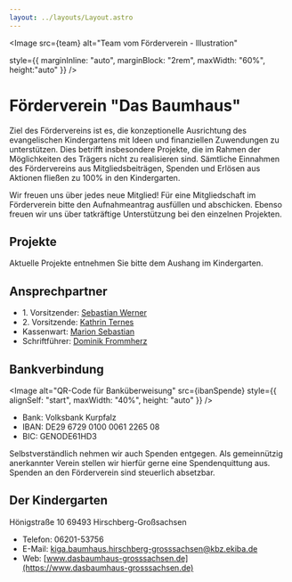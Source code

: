 ```yaml
---
layout: ../layouts/Layout.astro
---
```



<Image
  src={team}
  alt="Team vom Förderverein - Illustration"

style={{ marginInline: "auto", marginBlock: "2rem", maxWidth: "60%", height:"auto" }}
/>

# Förderverein "Das Baumhaus"

Ziel des Fördervereins ist es, die konzeptionelle Ausrichtung des evangelischen
Kindergartens mit Ideen und finanziellen Zuwendungen zu unterstützen. Dies
betrifft insbesondere Projekte, die im Rahmen der Möglichkeiten des Trägers
nicht zu realisieren sind. Sämtliche Einnahmen des Fördervereins aus
Mitgliedsbeiträgen, Spenden und Erlösen aus Aktionen fließen zu 100% in den
Kindergarten.

Wir freuen uns über jedes neue Mitglied! Für eine Mitgliedschaft im Förderverein
bitte den Aufnahmeantrag ausfüllen und abschicken. Ebenso freuen wir uns über
tatkräftige Unterstützung bei den einzelnen Projekten.

## Projekte

Aktuelle Projekte entnehmen Sie bitte dem Aushang im Kindergarten.

## Ansprechpartner

- 1\. Vorsitzender:
  [Sebastian Werner](mailto:s.werner@foerderverein-baumhaus.de)
- 2\. Vorsitzende: [Kathrin Ternes](mailto:k.ternes@foerderverein-baumhaus.de)
- Kassenwart: [Marion Sebastian](mailto:m.sebastian@foerderverein-baumhaus.de)
- Schriftführer:
  [Dominik Frommherz](mailto:d.frommherz@foerderverein-baumhaus.de)

## Bankverbindung

<Image
  alt="QR-Code für Banküberweisung"
  src={ibanSpende}
  style={{ alignSelf: "start", maxWidth: "40%", height: "auto" }}
/>

- Bank: Volksbank Kurpfalz
- IBAN: DE29 6729 0100 0061 2265 08
- BIC: GENODE61HD3

Selbstverständlich nehmen wir auch Spenden entgegen. Als gemeinnützig
anerkannter Verein stellen wir hierfür gerne eine Spendenquittung aus. Spenden
an den Förderverein sind steuerlich absetzbar.

## Der Kindergarten

Hönigstraße 10 69493 Hirschberg-Großsachsen

- Telefon: 06201-53756
- E-Mail:
  [kiga.baumhaus.hirschberg-grosssachsen@kbz.ekiba.de](mailto:kiga.baumhaus.hirschberg-grosssachsen@kbz.ekiba.de)
- Web:
  [www.dasbaumhaus-grosssachsen.de](https://www.dasbaumhaus-grosssachsen.de)
